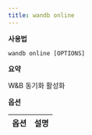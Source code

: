 ```yaml
---
title: wandb online
---
```


**사용법**

`wandb online [OPTIONS]`

**요약**

W&B 동기화 활성화


**옵션**

| **옵션** | **설명** |
| :--- | :--- |

